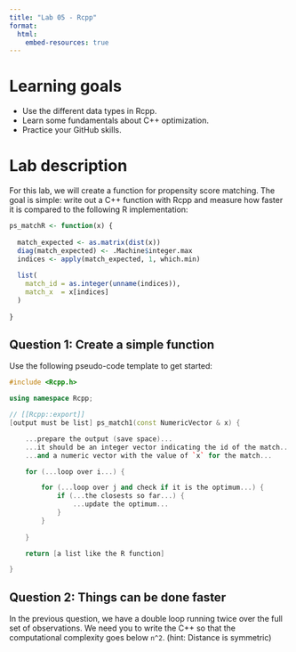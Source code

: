 ```yaml
---
title: "Lab 05 - Rcpp"
format:
  html:
    embed-resources: true
---
```


# Learning goals

- Use the different data types in Rcpp.
- Learn some fundamentals about C++ optimization.
- Practice your GitHub skills.

# Lab description

For this lab, we will create a function for propensity score matching.
The goal is simple: write out a C++ function with Rcpp and measure
how faster it is compared to the following R implementation:


```r
ps_matchR <- function(x) {
  
  match_expected <- as.matrix(dist(x))
  diag(match_expected) <- .Machine$integer.max
  indices <- apply(match_expected, 1, which.min)
  
  list(
    match_id = as.integer(unname(indices)),
    match_x  = x[indices]
  )
  
}
```

## Question 1: Create a simple function

Use the following pseudo-code template to get started:

```cpp
#include <Rcpp.h>

using namespace Rcpp;

// [[Rcpp::export]]
[output must be list] ps_match1(const NumericVector & x) {

    ...prepare the output (save space)...
    ...it should be an integer vector indicating the id of the match...
    ...and a numeric vector with the value of `x` for the match...

    for (...loop over i...) {

        for (...loop over j and check if it is the optimum...) {
            if (...the closests so far...) {
                ...update the optimum...
            }
        }
        
    }

    return [a list like the R function]

}
```


## Question 2: Things can be done faster

In the previous question, we have a double loop running twice over the full set
of observations. We need you to write the C++ so that the computational
complexity goes below `n^2`. (hint: Distance is symmetric)

